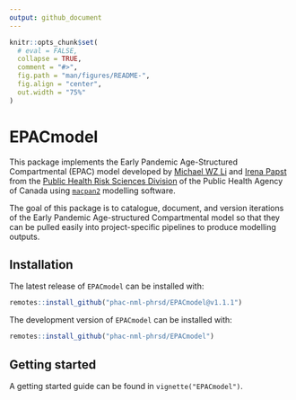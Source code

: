 ```yaml
---
output: github_document
---
```


<!-- README.md is generated from README.Rmd. Please edit that file -->

```r
knitr::opts_chunk$set(
  # eval = FALSE,
  collapse = TRUE,
  comment = "#>",
  fig.path = "man/figures/README-",
  fig.align = "center",
  out.width = "75%"
)
```

# EPACmodel

<!-- badges: start -->
<!-- badges: end -->

This package implements the Early Pandemic Age-Structured Compartmental (EPAC) model developed by [Michael WZ Li](https://github.com/wzmli) and [Irena Papst](https://github.com/papsti) from the [Public Health Risk Sciences Division](https://github.com/phac-nml-phrsd) of the Public Health Agency of Canada using  [`macpan2`](https://github.com/canmod/macpan2) modelling software. 

The goal of this package is to catalogue, document, and version iterations of the Early Pandemic Age-structured Compartmental model so that they can be pulled easily into project-specific pipelines to produce modelling outputs. 

## Installation

The latest release of `EPACmodel` can be installed with:

```r
remotes::install_github("phac-nml-phrsd/EPACmodel@v1.1.1")
```

The development version of `EPACmodel` can be installed with:

```r
remotes::install_github("phac-nml-phrsd/EPACmodel")
```

## Getting started

A getting started guide can be found in `vignette("EPACmodel")`.

